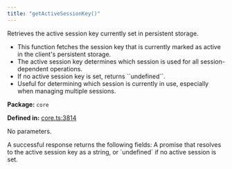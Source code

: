 ```yaml
---
title: "getActiveSessionKey()"
---
```



<H3Bordered text="Overview" />

Retrieves the active session key currently set in persistent storage.

<ul>
  <li>This function fetches the session key that is currently marked as active in the client's persistent storage.</li>
  <li>The active session key determines which session is used for all session-dependent operations.</li>
  <li>If no active session key is set, returns ``undefined``.</li>
  <li>Useful for determining which session is currently in use, especially when managing multiple sessions.</li>
</ul>

<p><strong>Package:</strong> <code>core</code></p>

<p><strong>Defined in:</strong> <a href="https://github.com/tkhq/sdk/blob/main/packages/core/src/__clients__/core.ts#L3814">core.ts:3814</a></p>

<H3Bordered text="Parameters" />

<p>No parameters.</p>

<H3Bordered text="Response" />
A successful response returns the following fields:

<ResponseField name="returns" type="undefined | string" required={true} >
  A promise that resolves to the active session key as a string, or `undefined` if no active session is set.
</ResponseField>

